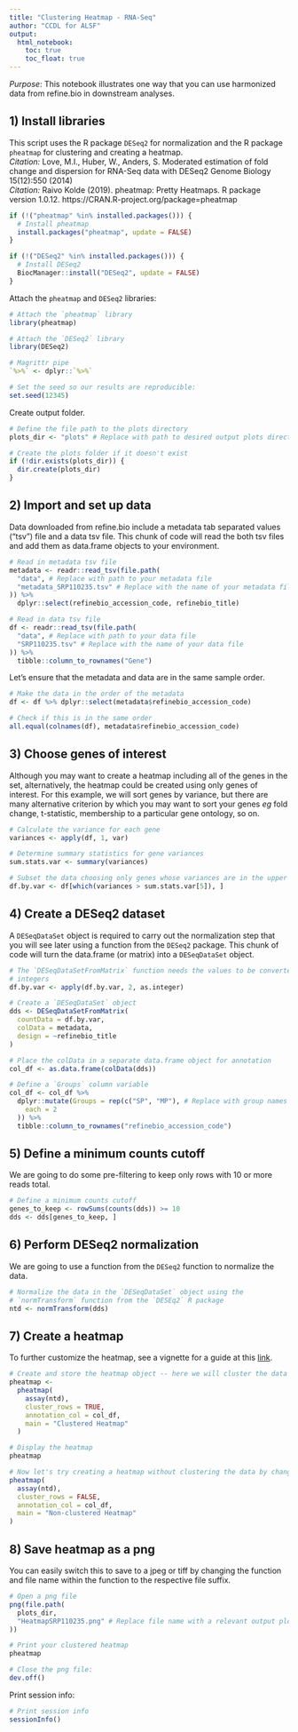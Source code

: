 ```yaml
---
title: "Clustering Heatmap - RNA-Seq"
author: "CCDL for ALSF"
output:   
  html_notebook: 
    toc: true
    toc_float: true
---
```


*Purpose*: This notebook illustrates one way that you can use harmonized data 
from refine.bio in downstream analyses.

## 1) Install libraries
This script uses the R package `DESeq2` for normalization and the R package
`pheatmap` for clustering and creating a heatmap.
<br/> <i> Citation:</i> Love, M.I., Huber, W., Anders, S. Moderated estimation of fold change and dispersion for RNA-Seq data with DESeq2 Genome Biology 15(12):550 (2014)
<br/> <i> Citation:</i> Raivo Kolde (2019). pheatmap: Pretty Heatmaps. R package version 1.0.12. https://CRAN.R-project.org/package=pheatmap

```r
if (!("pheatmap" %in% installed.packages())) {
  # Install pheatmap
  install.packages("pheatmap", update = FALSE)
}

if (!("DESeq2" %in% installed.packages())) {
  # Install DESeq2
  BiocManager::install("DESeq2", update = FALSE)
}
```

Attach the `pheatmap` and `DESeq2` libraries:

```r
# Attach the `pheatmap` library
library(pheatmap)

# Attach the `DESeq2` library
library(DESeq2)

# Magrittr pipe
`%>%` <- dplyr::`%>%`

# Set the seed so our results are reproducible:
set.seed(12345)
```

Create output folder.

```r
# Define the file path to the plots directory
plots_dir <- "plots" # Replace with path to desired output plots directory

# Create the plots folder if it doesn't exist
if (!dir.exists(plots_dir)) {
  dir.create(plots_dir)
}
```

## 2) Import and set up data
Data downloaded from refine.bio include a metadata tab separated values ("tsv")
file and a data tsv file. This chunk of code will read the both tsv files and 
add them as data.frame objects to your environment.

```r
# Read in metadata tsv file
metadata <- readr::read_tsv(file.path(
  "data", # Replace with path to your metadata file
  "metadata_SRP110235.tsv" # Replace with the name of your metadata file
)) %>%
  dplyr::select(refinebio_accession_code, refinebio_title)

# Read in data tsv file
df <- readr::read_tsv(file.path(
  "data", # Replace with path to your data file
  "SRP110235.tsv" # Replace with the name of your data file
)) %>%
  tibble::column_to_rownames("Gene")
```

Let's ensure that the metadata and data are in the same sample order. 

```r
# Make the data in the order of the metadata
df <- df %>% dplyr::select(metadata$refinebio_accession_code)

# Check if this is in the same order
all.equal(colnames(df), metadata$refinebio_accession_code)
```

## 3) Choose genes of interest
Although you may want to create a heatmap including all of the genes in the set,
alternatively, the heatmap could be created using only genes of interest. 
For this example, we will sort genes by variance, but there are many alternative
criterion by which you may want to sort your genes <i>eg</i> fold change,
t-statistic, membership to a particular gene ontology, so on. 

```r
# Calculate the variance for each gene
variances <- apply(df, 1, var)

# Determine summary statistics for gene variances
sum.stats.var <- summary(variances)

# Subset the data choosing only genes whose variances are in the upper quartile
df.by.var <- df[which(variances > sum.stats.var[5]), ]
```

## 4) Create a DESeq2 dataset
A `DESeqDataSet` object is required to carry out the normalization step that
you will see later using a function from the `DESeq2` package. This chunk of
code will turn the data.frame (or matrix) into a `DESeqDataSet` object.

```r
# The `DESeqDataSetFromMatrix` function needs the values to be converted to
# integers
df.by.var <- apply(df.by.var, 2, as.integer)

# Create a `DESeqDataSet` object
dds <- DESeqDataSetFromMatrix(
  countData = df.by.var,
  colData = metadata,
  design = ~refinebio_title
)

# Place the colData in a separate data.frame object for annotation
col_df <- as.data.frame(colData(dds))

# Define a `Groups` column variable
col_df <- col_df %>%
  dplyr::mutate(Groups = rep(c("SP", "MP"), # Replace with group names relevant to your data
    each = 2
  )) %>%
  tibble::column_to_rownames("refinebio_accession_code")
```


## 5) Define a minimum counts cutoff
We are going to do some pre-filtering to keep only rows with 10 or more reads
total.

```r
# Define a minimum counts cutoff
genes_to_keep <- rowSums(counts(dds)) >= 10
dds <- dds[genes_to_keep, ]
```

## 6) Perform DESeq2 normalization
We are going to use a function from the `DESeq2` function to normalize the data. 

```r
# Normalize the data in the `DESeqDataSet` object using the
# `normTransform` function from the `DESEq2` R package
ntd <- normTransform(dds)
```

## 7) Create a heatmap
To further customize the heatmap, see a vignette for a guide at this [link](https://slowkow.com/notes/pheatmap-tutorial/).

```r
# Create and store the heatmap object -- here we will cluster the data by genes
pheatmap <-
  pheatmap(
    assay(ntd),
    cluster_rows = TRUE,
    annotation_col = col_df,
    main = "Clustered Heatmap"
  )

# Display the heatmap
pheatmap

# Now let's try creating a heatmap without clustering the data by changing the `cluster_rows` argument to be `FALSE`
pheatmap(
  assay(ntd),
  cluster_rows = FALSE,
  annotation_col = col_df,
  main = "Non-clustered Heatmap"
)
```

## 8) Save heatmap as a png
You can easily switch this to save to a jpeg or tiff by changing the function 
and file name within the function to the respective file suffix.

```r
# Open a png file
png(file.path(
  plots_dir,
  "HeatmapSRP110235.png" # Replace file name with a relevant output plot name
))

# Print your clustered heatmap
pheatmap

# Close the png file:
dev.off()
```

Print session info:

```r
# Print session info
sessionInfo()
```
